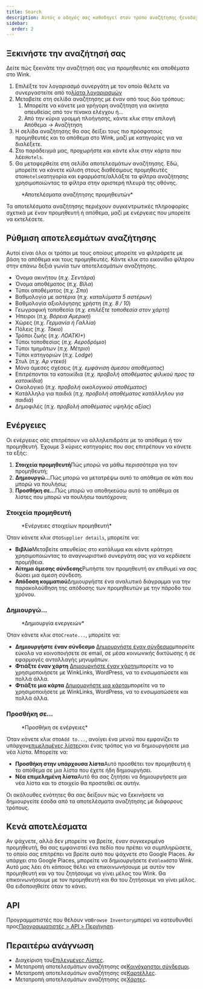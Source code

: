 ```yaml
---
title: Search
description: Αυτός ο οδηγός σας καθοδηγεί στον τρόπο αναζήτησης ξενοδοχείων και αποθέματος.
sidebar:
  order: 2
---
```


## Ξεκινήστε την αναζήτησή σας

Δείτε πώς ξεκινάτε την αναζήτησή σας για προμηθευτές και αποθέματα στο Wink.

1. Επιλέξτε τον λογαριασμό συνεργάτη με τον οποίο θέλετε να συνεργαστείτε από το[λίστα λογαριασμών](https://studio.wink.travel/company/list)
2. Μεταβείτε στη σελίδα αναζήτησης με έναν από τους δύο τρόπους:
   1. Μπορείτε να κάνετε μια γρήγορη αναζήτηση για ακίνητα απευθείας από τον πίνακα ελέγχου ή...
   2. Από την κύρια γραμμή πλοήγησης, κάντε κλικ στην επιλογή Απόθεμα → Αναζήτηση
3. Η σελίδα αναζήτησης θα σας δείξει τους πιο πρόσφατους προμηθευτές και το απόθεμα στο Wink, μαζί με κατηγορίες για να διαλέξετε.
4. Στο παράδειγμά μας, προχωρήστε και κάντε κλικ στην κάρτα που λέει`Hotels`.
5. Θα μεταφερθείτε στη σελίδα αποτελεσμάτων αναζήτησης. Εδώ, μπορείτε να κάνετε κύλιση στους διαθέσιμους προμηθευτές στο`Hotels`κατηγορία και εφαρμόστε/αλλάξτε τα φίλτρα αναζήτησης χρησιμοποιώντας τα φίλτρα στην αριστερή πλευρά της οθόνης.

<figure>
  <CloudinaryImage width="700" height="570" resize="scale" quality="best" alt="Αποτελέσματα αναζήτησης" src="academy/search-results" errorImage="noimage_opaque_nyrtl0.png" />

  <figcaption>*Αποτελέσματα αναζήτησης προμηθευτών*</figcaption>
</figure>


Τα αποτελέσματα αναζήτησης περιέχουν συγκεντρωτικές πληροφορίες σχετικά με έναν προμηθευτή ή απόθεμα, μαζί με ενέργειες που μπορείτε να εκτελέσετε.

## Ρύθμιση αποτελεσμάτων αναζήτησης

Αυτοί είναι όλοι οι τρόποι με τους οποίους μπορείτε να φιλτράρετε με βάση το απόθεμα και τους προμηθευτές. Κάντε κλικ στο εικονίδιο φίλτρου στην επάνω δεξιά γωνία των αποτελεσμάτων αναζήτησης.

* Όνομα ακινήτου (*π.χ. Σεντάρα*)
* Όνομα αποθέματος (*π.χ. Βίλα*)
* Τύποι αποθέματος (*π.χ. Σπα*)
* Βαθμολογία με αστέρια (*π.χ. καταλύματα 5 αστέρων*)
* Βαθμολογία αξιολόγησης χρήστη (*π.χ. 8 / 10*)
* Γεωγραφική τοποθεσία (*π.χ. επιλέξτε τοποθεσία στον χάρτη*)
* Ήπειροι (*π.χ. Βόρεια Αμερική*)
* Χώρες (*π.χ. Γερμανία ή Γαλλία*)
* Πόλεις (*π.χ. Τόκιο*)
* Τρόποι ζωής (*π.χ. ΛΟΑΤΚΙ+*)
* Τύποι τοποθεσίας (*π.χ. Αεροδρόμιο*)
* Τύποι τμημάτων (*π.χ. Μέτριο*)
* Τύποι κατηγοριών (*π.χ. Lodge*)
* Στυλ (*π.χ. Αρ ντεκό*)
* Μόνο άμεσες σχέσεις (*π.χ. εμφάνιση άμεσου αποθέματος*)
* Επιτρέπονται τα κατοικίδια (*π.χ. προβολή αποθέματος φιλικού προς τα κατοικίδια*)
* Οικολογικό (*π.χ. προβολή οικολογικού αποθέματος*)
* Κατάλληλο για παιδιά (*π.χ. προβολή αποθέματος κατάλληλου για παιδιά*)
* Δημοφιλές (*π.χ. προβολή αποθέματος υψηλής αξίας*)

## Ενέργειες

Οι ενέργειες σάς επιτρέπουν να αλληλεπιδράτε με το απόθεμα ή τον προμηθευτή. Έχουμε 3 κύριες κατηγορίες που σας επιτρέπουν να κάνετε τα εξής:

1. **Στοιχεία προμηθευτή**Πώς μπορώ να μάθω περισσότερα για τον προμηθευτή;
2. **Δημιουργώ...**&#x3A0;ώς μπορώ να μετατρέψω αυτό το απόθεμα σε κάτι που μπορώ να πουλήσω;
3. **Προσθήκη σε...**&#x3A0;ώς μπορώ να αποθηκεύσω αυτό το απόθεμα σε λίστες που μπορώ να πουλήσω ταυτόχρονα;

### Στοιχεία προμηθευτή

<figure>
  <CloudinaryImage width="350" height="190" resize="scale" quality="best" alt="Στοιχεία προμηθευτή" src="academy/supplier-details" errorImage="noimage_opaque_nyrtl0.png" />

  <figcaption>*Ενέργειες στοιχείων προμηθευτή*</figcaption>
</figure>


Όταν κάνετε κλικ στο`Supplier details`, μπορείτε να:

* **Βιβλίο**Μεταβείτε απευθείας στο κατάλυμα και κάντε κράτηση χρησιμοποιώντας το αναγνωριστικό συνεργάτη σας για να κερδίσετε προμήθεια.
* **Αίτημα άμεσης σύνδεσης**Ρωτήστε τον προμηθευτή αν επιθυμεί να σας δώσει μια άμεση σύνδεση.
* **Απόδοση κομματιού**Δημιουργήστε ένα αναλυτικό διάγραμμα για την παρακολούθηση της απόδοσης των προμηθευτών με την πάροδο του χρόνου.

### Δημιουργώ...

<figure>
  <CloudinaryImage width="350" height="238" resize="scale" quality="best" alt="Ενέργειες" src="academy/inventory-actions" errorImage="noimage_opaque_nyrtl0.png" />

  <figcaption>*Δημιουργία ενεργειών*</figcaption>
</figure>


Όταν κάνετε κλικ στο`Create...`, μπορείτε να:

* **Δημιουργήστε έναν σύνδεσμο** [Δημιουργήστε έναν σύνδεσμο](/studio/shareable-links)μπορείτε εύκολα να κοινοποιήσετε σε email, σε μέσα κοινωνικής δικτύωσης ή σε εφαρμογές ανταλλαγής μηνυμάτων.
* **Φτιάξτε έναν χάρτη** [Δημιουργήστε έναν χάρτη](/studio/maps)μπορείτε να το χρησιμοποιήσετε με WinkLinks, WordPress, να το ενσωματώσετε και πολλά άλλα.
* **Φτιάξτε μια κάρτα** [Δημιουργήστε μια κάρτα](/studio/cards)μπορείτε να το χρησιμοποιήσετε με WinkLinks, WordPress, να το ενσωματώσετε και πολλά άλλα.

### Προσθήκη σε...

<figure>
  <CloudinaryImage width="350" height="203" resize="scale" quality="best" alt="Ενέργειες" src="academy/add-to" errorImage="noimage_opaque_nyrtl0.png" />

  <figcaption>*Προσθήκη σε ενέργειες*</figcaption>
</figure>


Όταν κάνετε κλικ στο`Add to...`, ανοίγει ένα μενού που εμφανίζει το υπάρχον[επιμελημένες λίστες](/studio/curated-lists)και ένας τρόπος για να δημιουργήσετε μια νέα λίστα. Μπορείτε να:

* **Προσθήκη στην υπάρχουσα λίστα**Αυτό προσθέτει τον προμηθευτή ή το απόθεμα σε μια λίστα που έχετε ήδη δημιουργήσει.
* **Νέα επιμελημένη λίστα**Αυτό θα σας ζητήσει να δημιουργήσετε μια νέα λίστα και το στοιχείο θα προστεθεί σε αυτήν.

Οι ακόλουθες ενότητες θα σας δείξουν πώς να ξεκινήσετε να δημιουργείτε έσοδα από τα αποτελέσματα αναζήτησης με διάφορους τρόπους.

## Κενά αποτελέσματα

Αν ψάχνετε, αλλά δεν μπορείτε να βρείτε, έναν συγκεκριμένο προμηθευτή, θα σας εμφανιστεί ένα πεδίο που πρέπει να συμπληρώσετε, το οποίο σας επιτρέπει να βρείτε αυτό που ψάχνετε στο Google Places. Αν υπάρχει στο Google Places, μπορείτε να δημιουργήσετε ένα`lead`στο Wink.
Αυτό μας λέει ότι κάποιος θέλει να επικοινωνήσουμε με αυτόν τον προμηθευτή και να του ζητήσουμε να γίνει μέλος του Wink. Θα επικοινωνήσουμε με τον προμηθευτή και θα του ζητήσουμε να γίνει μέλος. Θα ειδοποιηθείτε όταν το κάνει.

## API

Προγραμματιστές που θέλουν να`Browse Inventory`μπορεί να κατευθυνθεί προς[Προγραμματιστές > API > Περιήγηση](/developers/apis/#browse-api).

## Περαιτέρω ανάγνωση

* Διαχείριση του[Επιλεγμένες Λίστες](/studio/curated-lists).
* Μετατροπή αποτελεσμάτων αναζήτησης σε[Κοινόχρηστοι σύνδεσμοι](/studio/shareable-links).
* Μετατροπή αποτελεσμάτων αναζήτησης σε[Καρτέλλες](/studio/cards).
* Μετατροπή αποτελεσμάτων αναζήτησης σε[Χάρτες](/studio/maps).


